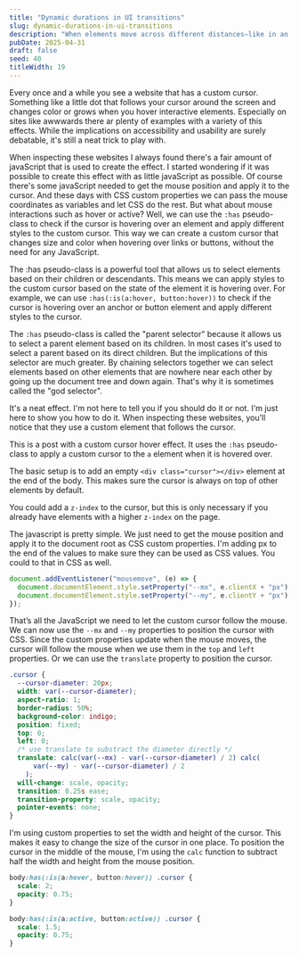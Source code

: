 ```yaml
---
title: "Dynamic durations in UI transitions"
slug: dynamic-durations-in-ui-transitions
description: "When elements move across different distances—like in an accordion with short vs. long content—the duration of the animation should adapt accordingly."
pubDate: 2025-04-31
draft: false
seed: 40
titleWidth: 19
---
```


Every once and a while you see a website that has a custom cursor. Something like a little dot that follows your cursor around the screen and changes color or grows when you hover interactive elements. Especially on sites like awwwards there ar plenty of examples with a variety of this effects. While the implications on accessibility and usability are surely debatable, it's still a neat trick to play with.

When inspecting these websites I always found there's a fair amount of javaScript that is used to create the effect. I started wondering if it was possible to create this effect with as little javaScript as possible. Of course there's some javaScript needed to get the mouse position and apply it to the cursor. And these days with CSS custom properties we can pass the mouse coordinates as variables and let CSS do the rest. But what about mouse interactions such as hover or active? Well, we can use the `:has` pseudo-class to check if the cursor is hovering over an element and apply different styles to the custom cursor. This way we can create a custom cursor that changes size and color when hovering over links or buttons, without the need for any JavaScript.

The :has pseudo-class is a powerful tool that allows us to select elements based on their children or descendants. This means we can apply styles to the custom cursor based on the state of the element it is hovering over. For example, we can use `:has(:is(a:hover, button:hover))` to check if the cursor is hovering over an anchor or button element and apply different styles to the cursor.

The `:has` pseudo-class is called the "parent selector" because it allows us to select a parent element based on its children. In most cases it's used to select a parent based on its direct children. But the implications of this selector are much greater. By chaining selectors together we can select elements based on other elements that are nowhere near each other by going up the document tree and down again. That's why it is sometimes called the "god selector". 

It's a neat effect. I'm not here to tell you if you should do it or not. I'm just here to show you how to do it.
When inspecting these websites, you'll notice that they use a custom element that follows the cursor.

This is a post with a custom cursor hover effect. It uses the `:has` pseudo-class to apply a custom cursor to the `a` element when it is hovered over.

The basic setup is to add an empty `<div class="cursor"></div>` element at the end of the body. This makes sure the cursor is always on top of other elements by default.

You could add a `z-index` to the cursor, but this is only necessary if you already have elements with a higher `z-index` on the page.

The javascript is pretty simple. We just need to get the mouse position and apply it to the document root as CSS custom properties. I'm adding px to the end of the values to make sure they can be used as CSS values. You could to that in CSS as well.

```javascript
document.addEventListener("mousemove", (e) => {
  document.documentElement.style.setProperty("--mx", e.clientX + "px");
  document.documentElement.style.setProperty("--my", e.clientY + "px");
});
```

That’s all the JavaScript we need to let the custom cursor follow the mouse. We can now use the `--mx` and `--my` properties to position the cursor with CSS. Since the custom properties update when the mouse moves, the cursor will follow the mouse when we use them in the `top` and `left` properties. Or we can use the `translate` property to position the cursor.

```css
.cursor {
  --cursor-diameter: 20px;
  width: var(--cursor-diameter);
  aspect-ratio: 1;
  border-radius: 50%;
  background-color: indigo;
  position: fixed;
  top: 0;
  left: 0;
  /* use translate to substract the diameter directly */
  translate: calc(var(--mx) - var(--cursor-diameter) / 2) calc(
      var(--my) - var(--cursor-diameter) / 2
    );
  will-change: scale, opacity;
  transition: 0.25s ease;
  transition-property: scale, opacity;
  pointer-events: none;
}
```

I'm using custom properties to set the width and height of the cursor. This makes it easy to change the size of the cursor in one place. To position the cursor in the middle of the mouse, I'm using the `calc` function to subtract half the width and height from the mouse position.

```css
body:has(:is(a:hover, button:hover)) .cursor {
  scale: 2;
  opacity: 0.75;
}

body:has(:is(a:active, button:active)) .cursor {
  scale: 1.5;
  opacity: 0.75;
}
```
